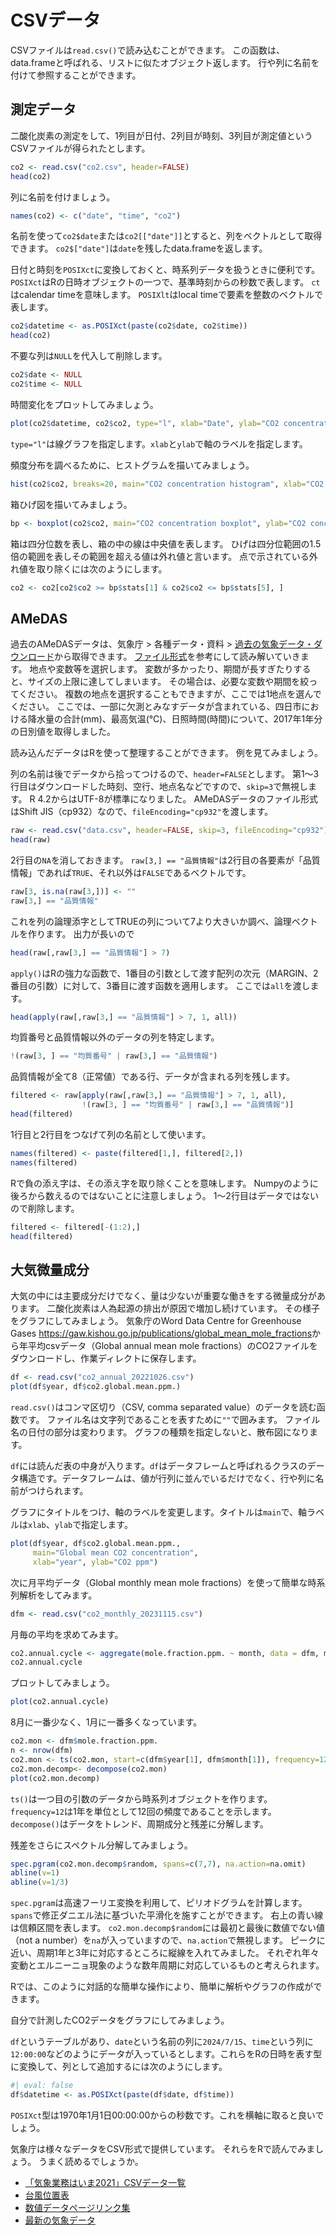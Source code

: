 # CSVデータ

CSVファイルは`read.csv()`で読み込むことができます。
この函数は、data.frameと呼ばれる、リストに似たオブジェクト返します。
行や列に名前を付けて参照することができます。

## 測定データ

二酸化炭素の測定をして、1列目が日付、2列目が時刻、3列目が測定値というCSVファイルが得られたとします。

```r
co2 <- read.csv("co2.csv", header=FALSE)
head(co2)
```

列に名前を付けましょう。

```r
names(co2) <- c("date", "time", "co2")
```

名前を使って`co2$date`または`co2[["date"]]`とすると、列をベクトルとして取得できます。
`co2$["date"]`は`date`を残したdata.frameを返します。

日付と時刻を`POSIXct`に変換しておくと、時系列データを扱うときに便利です。
`POSIXct`はRの日時オブジェクトの一つで、基準時刻からの秒数で表します。
`ct`はcalendar timeを意味します。 
`POSIXlt`はlocal timeで要素を整数のベクトルで表します。

```r
co2$datetime <- as.POSIXct(paste(co2$date, co2$time))
head(co2)
```


不要な列は`NULL`を代入して削除します。

```r
co2$date <- NULL
co2$time <- NULL
```

時間変化をプロットしてみましょう。

```r
plot(co2$datetime, co2$co2, type="l", xlab="Date", ylab="CO2 concentration")
```

`type="l"`は線グラフを指定します。`xlab`と`ylab`で軸のラベルを指定します。

頻度分布を調べるために、ヒストグラムを描いてみましょう。

```r
hist(co2$co2, breaks=20, main="CO2 concentration histogram", xlab="CO2 concentration")
```

箱ひげ図を描いてみましょう。

```r
bp <- boxplot(co2$co2, main="CO2 concentration boxplot", ylab="CO2 concentration")
```

箱は四分位数を表し、箱の中の線は中央値を表します。
ひげは四分位範囲の1.5倍の範囲を表しその範囲を超える値は外れ値と言います。
点で示されている外れ値を取り除くには次のようにします。

```r
co2 <- co2[co2$co2 >= bp$stats[1] & co2$co2 <= bp$stats[5], ]
```


## AMeDAS

過去のAMeDASデータは、気象庁 > 各種データ・資料 > [過去の気象データ・ダウンロード](https://www.data.jma.go.jp/risk/obsdl/index.php)から取得できます。 
[ファイル形式](https://www.data.jma.go.jp/risk/obsdl/top/help3.html)を参考にして読み解いていきます。
地点や変数等を選択します。
変数が多かったり、期間が長すぎたりすると、サイズの上限に達してしまいます。
その場合は、必要な変数や期間を絞ってください。 
複数の地点を選択することもできますが、ここでは1地点を選んでください。
ここでは、一部に欠測とみなすデータが含まれている、四日市における降水量の合計(mm)、最高気温(℃)、日照時間(時間)について、2017年1年分の日別値を取得しました。

読み込んだデータはRを使って整理することができます。
例を見てみましょう。 

列の名前は後でデータから拾ってつけるので、`header=FALSE`とします。
第1～3行目はダウンロードした時刻、空行、地点名などですので、`skip=3`で無視します。
R 4.2からはUTF-8が標準になりました。
AMeDASデータのファイル形式はShift JIS（cp932）なので、`fileEncoding="cp932"`を渡します。


```r
raw <- read.csv("data.csv", header=FALSE, skip=3, fileEncoding="cp932")
head(raw)
```

2行目の`NA`を消しておきます。
`raw[3,] == "品質情報"`は2行目の各要素が「品質情報」であれば`TRUE`、それ以外は`FALSE`であるベクトルです。

```r
raw[3, is.na(raw[3,])] <- ""
raw[3,] == "品質情報"
```

これを列の論理添字としてTRUEの列について7より大きいか調べ、論理ベクトルを作ります。
出力が長いので

```r
head(raw[,raw[3,] == "品質情報"] > 7)
```

`apply()`はRの強力な函数で、1番目の引数として渡す配列の次元（MARGIN、2番目の引数）に対して、3番目に渡す函数を適用します。
ここでは`all`を渡します。 

```r
head(apply(raw[,raw[3,] == "品質情報"] > 7, 1, all))
```

均質番号と品質情報以外のデータの列を特定します。
```r
!(raw[3, ] == "均質番号" | raw[3,] == "品質情報")
```

品質情報が全て8（正常値）である行、データが含まれる列を残します。
```r
filtered <- raw[apply(raw[,raw[3,] == "品質情報"] > 7, 1, all), 
                !(raw[3, ] == "均質番号" | raw[3,] == "品質情報")]
head(filtered)
```

1行目と2行目をつなげて列の名前として使います。
```r
names(filtered) <- paste(filtered[1,], filtered[2,])
names(filtered)
```

Rで負の添え字は、その添え字を取り除くことを意味します。
Numpyのように後ろから数えるのではないことに注意しましょう。
1～2行目はデータではないので削除します。

```r
filtered <- filtered[-(1:2),]
head(filtered)
```

## 大気微量成分 

大気の中には主要成分だけでなく、量は少ないが重要な働きをする微量成分があります。 二酸化炭素は人為起源の排出が原因で増加し続けています。 その様子をグラフにしてみましょう。 気象庁のWord Data Centre for Greenhouse Gases <https://gaw.kishou.go.jp/publications/global_mean_mole_fractions>から年平均csvデータ（Global annual mean mole fractions）のCO2ファイルをダウンロードし、作業ディレクトに保存します。

```r
df <- read.csv("co2_annual_20221026.csv")
plot(df$year, df$co2.global.mean.ppm.)
```


`read.csv()`はコンマ区切り（CSV, comma separated value）のデータを読む函数です。 ファイル名は文字列であることを表すために`""`で囲みます。 ファイル名の日付の部分は変わります。 グラフの種類を指定しないと、散布図になります。

`df`には読んだ表の中身が入ります。`df`はデータフレームと呼ばれるクラスのデータ構造です。データフレームは、値が行列に並んでいるだけでなく、行や列に名前がつけられます。

グラフにタイトルをつけ、軸のラベルを変更します。タイトルは`main`で、軸ラベルは`xlab`、`ylab`で指定します。

```r
plot(df$year, df$co2.global.mean.ppm.,
     main="Global mean CO2 concentration",
     xlab="year", ylab="CO2 ppm")
```

次に月平均データ（Global monthly mean mole fractions）を使って簡単な時系列解析をしてみます。

```r
dfm <- read.csv("co2_monthly_20231115.csv")
```

月毎の平均を求めてみます。
```r
co2.annual.cycle <- aggregate(mole.fraction.ppm. ~ month, data = dfm, mean)
co2.annual.cycle
```

プロットしてみましょう。

```r
plot(co2.annual.cycle)
```

8月に一番少なく、1月に一番多くなっています。

```r
co2.mon <- dfm$mole.fraction.ppm.
n <- nrow(dfm)
co2.mon <- ts(co2.mon, start=c(dfm$year[1], dfm$month[1]), frequency=12)
co2.mon.decomp<- decompose(co2.mon)
plot(co2.mon.decomp)
```
`ts()`は一つ目の引数のデータから時系列オブジェクトを作ります。 `frequency=12`は1年を単位として12回の頻度であることを示します。 `decompose()`はデータをトレンド、周期成分と残差に分解します。

残差をさらにスペクトル分解してみましょう。

```r
spec.pgram(co2.mon.decomp$random, spans=c(7,7), na.action=na.omit)
abline(v=1)
abline(v=1/3)
```

`spec.pgram`は高速フーリエ変換を利用して、ピリオドグラムを計算します。 `spans`で修正ダニエル法に基づいた平滑化を施すことができます。 右上の青い線は信頼区間を表します。 `co2.mon.decomp$random`には最初と最後に数値でない値（not a number）を`na`が入っていますので、`na.action`で無視します。 ピークに近い、周期1年と3年に対応するところに縦線を入れてみました。 それぞれ年々変動とエルニーニョ現象のような数年周期に対応しているものと考えられます。

Rでは、このように対話的な簡単な操作により、簡単に解析やグラフの作成ができます。

::: {.callout-note title="練習"}
自分で計測したCO2データをグラフにしてみましょう。

`df`というテーブルがあり、`date`という名前の列に`2024/7/15`、`time`という列に`12:00:00`などのようにデータが入っているとします。これらをRの日時を表す型に変換して、列として追加するには次のようにします。
```r
#| eval: false
df$datetime <- as.POSIXct(paste(df$date, df$time))
```
`POSIXct`型は1970年1月1日00:00:00からの秒数です。これを横軸に取ると良いでしょう。

気象庁は様々なデータをCSV形式で提供しています。 それらをRで読んでみましょう。 うまく読めるでしょうか。

-   [「気象業務はいま2021」CSVデータ一覧](https://www.jma.go.jp/jma/kishou/books/hakusho/2021/csvindex.html)
-   [台風位置表](https://www.data.jma.go.jp/yoho/typhoon/position_table/index.html)
-   [数値データページリンク集](https://www.jma.go.jp/jma/menu/arcdata.html)
-   [最新の気象データ](https://www.data.jma.go.jp/obd/stats/data/mdrr/index.html)
:::
